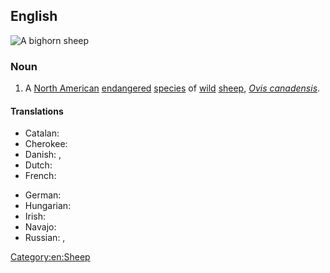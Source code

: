 ==English==
[[File:New Mexico Bighorn Sheep.JPG|thumb|A '''bighorn sheep''']]
{{wikipedia}}
{{wikispecies|Ovis canadensis}}

===Noun===
{{en-noun|bighorn sheep}}

# A [[North American]] [[endangered]] [[species]] of [[wild]] [[sheep]], ''[[Ovis canadensis]]''.

====Translations====
{{trans-top|a North American wild sheep}}
* Catalan: {{t|ca|mufló de les Muntanyes Rocalloses|m}}
* Cherokee: {{t|chr|ᎡᏆᏧᎵᎩ ᎤᏃᏕᎾ}}
* Danish: {{t|da|bighornfår|n}}, {{t|da|tykhornsfår|n}}
* Dutch: {{t+|nl|dikhoornschaap|n}}
* French: {{t+|fr|mouflon du Canada|m}}
{{trans-mid}}
* German: {{t|de|Dickhornschaf}}
* Hungarian: {{t|hu|kanadai vadjuh}}
* Irish: {{t|ga|caora mhóradharcach|f}}
* Navajo: {{t|nv|tsétah dibé}}
* Russian: {{t|ru|толсторо́г|m}}, {{t|ru|толсторо́гий бара́н|m}}
{{trans-bottom}}

[[Category:en:Sheep]]